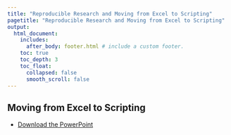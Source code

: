 ```yaml
---
title: "Reproducible Research and Moving from Excel to Scripting"
pagetitle: "Reproducible Research and Moving from Excel to Scripting"
output:
  html_document:
    includes:
      after_body: footer.html # include a custom footer.
    toc: true
    toc_depth: 3
    toc_float:
      collapsed: false
      smooth_scroll: false
---
```


## Moving from Excel to Scripting

* [Download the PowerPoint](files/Block3-1_Excel-to-Scripting.pptx)

<object class = "pdf" data = "files/Block3-1_Excel-to-Scripting.pdf"></object>



